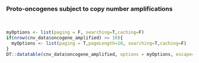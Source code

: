 ### Proto-oncogenes subject to copy number amplifications
<br>
```r
myOptions <- list(paging = F, searching=T,caching=F)
if(nrow(cnv_data$oncogene_amplified) >= 10){
  myOptions <- list(paging = T,pageLength=10, searching=T,caching=F)
}
DT::datatable(cnv_data$oncogene_amplified, options = myOptions, escape=F, extensions = "Responsive")
```

<br><br>
